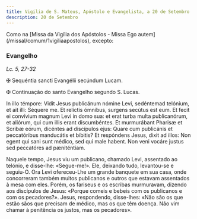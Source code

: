 ```yaml
---
title: Vigilia de S. Mateus, Apóstolo e Evangelista, a 20 de Setembro
description: 20 de Setembro
---
```


<aside>
  Como na [Missa da Vigília dos Apóstolos - Missa Ego
  autem](/missal/comum/1vigiliaapostolos), excepto:
</aside>

### Evangelho

<em>Lc. 5, 27-32</em>

<div class="side-by-side not-content">

<span class="cross text-red-500">✠</span> Sequéntia sancti Evangélii secúndum
Lucam.

<span class="cross text-red-500">✠</span> Continuação do santo Evangelho segundo
S. Lucas.

In illo témpore: Vidit Jesus publicánum nómine Levi, sedéntemad telónium, et ait illi: Séquere me. Et relíctis ómnibus, surgens secútus est eum. Et fecit ei convívium magnum Levi in domo sua: et erat turba multa publicanórum, et aliórum, qui cum illis erant discumbéntes. Et murmurábant Pharisæ et Scribæ eórum, dicéntes ad discípulos ejus: Quare cum publicánis et peccatóribus manducátis et bíbitis? Et respóndens Jesus, dixit ad illos: Non egent qui sani sunt médico, sed qui male habent. Non veni vocáre justus sed peccatóres ad pæniténtiam.

Naquele tempo, Jesus viu um publicano, chamado Levi, assentado ao telónio, e disse-lhe: «Segue-me!». Ele, deixando tudo, levantou-se e seguiu-O. Ora Levi ofereceu-Lhe um grande banquete em sua casa, onde concorreram também muitos publicanos e outros que estavam assentados à mesa com eles. Porém, os fariseus e os escribas murmuravam, dizendo aos discípulos de Jesus: «Porque comeis e bebeis com os publicanos e com os pecadores?». Jesus, respondendo, disse-lhes: «Não são os que estão sãos que precisam de médico, mas os que têm doença. Não vim chamar à penitência os justos, mas os pecadores».

</div>
